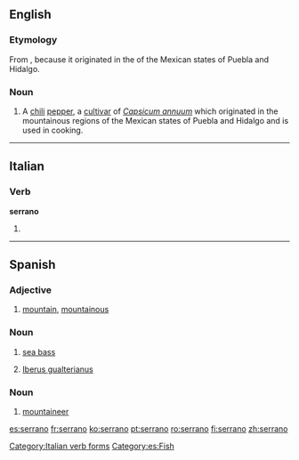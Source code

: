 ==English==
{{wikipedia|Serrano pepper}}

===Etymology===
From {{etyl|es|en}} {{term|serrano||mountainous|lang=en}}, because it originated in the {{term|sierra|sierras|mountains|lang=es}} of the Mexican states of Puebla and Hidalgo.

===Noun===
{{en-noun}}

# A [[chili]] [[pepper]], a [[cultivar]] of ''[[Capsicum annuum]]'' which originated in the mountainous regions of the Mexican states of Puebla and Hidalgo and is used in cooking.  

----

==Italian==

===Verb===
'''serrano'''

# {{conjugation of|serrare||3|p|pres|ind|lang=it}}

[[Category:Italian verb forms]]

----

==Spanish==

===Adjective===
{{es-adj|f=serrana}}

# [[mountain]], [[mountainous]]

===Noun===
{{es-noun|m}}

# [[sea bass]]
# {{context|mollusc|lang=es}} [[w:Iberus gualterianus|Iberus gualterianus]]

===Noun===
{{es-noun|m|f=serrana}}

# [[mountaineer]]

[[Category:es:Fish]]

[[es:serrano]]
[[fr:serrano]]
[[ko:serrano]]
[[pt:serrano]]
[[ro:serrano]]
[[fi:serrano]]
[[zh:serrano]]